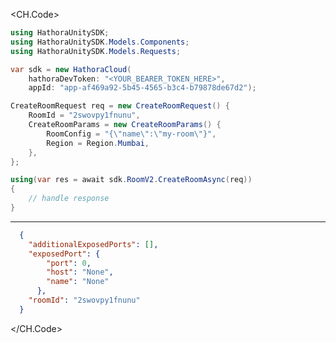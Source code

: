 
<CH.Code>
```csharp CreateRoom.cs
using HathoraUnitySDK;
using HathoraUnitySDK.Models.Components;
using HathoraUnitySDK.Models.Requests;

var sdk = new HathoraCloud(
    hathoraDevToken: "<YOUR_BEARER_TOKEN_HERE>",
    appId: "app-af469a92-5b45-4565-b3c4-b79878de67d2");

CreateRoomRequest req = new CreateRoomRequest() {
    RoomId = "2swovpy1fnunu",
    CreateRoomParams = new CreateRoomParams() {
        RoomConfig = "{\"name\":\"my-room\"}",
        Region = Region.Mumbai,
    },
};

using(var res = await sdk.RoomV2.CreateRoomAsync(req))
{
    // handle response
}
```
---

```json Example Response
  {
    "additionalExposedPorts": [],
    "exposedPort": {
        "port": 0,
        "host": "None",
        "name": "None"
      },
    "roomId": "2swovpy1fnunu"
  }
```
</CH.Code>
